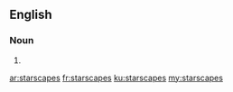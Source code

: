 ==English==

===Noun===
{{head|en|noun plural form}}

# {{plural of|starscape|lang=en}}

[[ar:starscapes]]
[[fr:starscapes]]
[[ku:starscapes]]
[[my:starscapes]]
